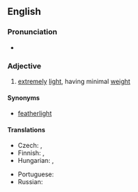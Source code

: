 ==English==

===Pronunciation===
* {{audio|En-au-light as a feather.ogg|Audio (AU)|lang=en}}

===Adjective===
{{head|en|adjective}}

# {{lb|en|simile}} [[extremely]] [[light]], having minimal [[weight]]

====Synonyms====
* [[featherlight]]

====Translations====
{{trans-top|extremely light, having minimal weight}}
* Czech: {{t|cs|lehký jako pírko}}, {{t|cs|lehký jako peříčko}}
* Finnish: {{t|fi|höyhenenkevyt}}, {{t|fi|untuvankevyt}}
* Hungarian: {{t+|hu|pehelykönnyű}}, {{t+|hu|könnyű, mint a pehely}}
{{trans-mid}}
* Portuguese: {{t|pt|leve como uma pena}}
* Russian: {{t|ru|лёгкий, как пёрышко}}
{{trans-bottom}}